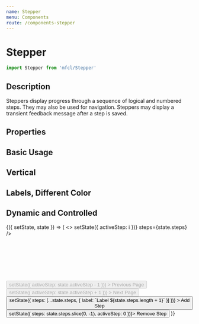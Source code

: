 ```yaml
---
name: Stepper
menu: Components
route: /components-stepper
---
```



# Stepper

```javascript
import Stepper from 'mfcl/Stepper'
```

## Description

Steppers display progress through a sequence of logical and numbered steps. They may also be used for navigation. Steppers may display a transient feedback message after a step is saved.

## Properties

<Props of={Stepper} />

## Basic Usage

<Playground>
  <Stepper activeStep={1} steps={[false, false, false, false]} />
</Playground>

## Vertical

<Playground>
  <Stepper vertical activeStep={2} steps={[false, false, false, false]} />
</Playground>

## Labels, Different Color

<Playground>
  <Stepper
    activeStep={2}
    color="#d63426"
    steps={[{ label: 'Step One' }, { label: 'Step Two' }, { label: 'Step Three' }, { label: 'Step Four' }]}
  />
  <Stepper
    activeStep={0}
    color="#d63426"
    steps={[{ label: 'Step One' }, { label: 'Step Two' }, { label: 'Step Three' }, { label: 'Step Four' }]}
    vertical
  />
</Playground>

## Dynamic and Controlled

<Playground>
  <Component
    initialState={{
      activeStep: 0,
      steps: [{ label: 'Preparing Order' }, { label: 'In Transit' }, { label: 'Delivered' }]
    }}
  >
    {({ setState, state }) => (
      <>
        <Stepper activeStep={state.activeStep} selectIndex={(i) => setState({ activeStep: i })} steps={state.steps} />
        <br></br>
        <br></br>
        <br></br>
        <br></br>
        <Row>
          <Button
            size="md"
            disabled={state.activeStep === 0}
            onClick={() => setState({ activeStep: state.activeStep - 1 })}
          >
            Previous Page
          </Button>
          <Button
            size="md"
            disabled={state.activeStep === state.steps.length - 1}
            onClick={() => setState({ activeStep: state.activeStep + 1 })}
          >
            Next Page
          </Button>
          <Button
            size="md"
            onClick={() => setState({ steps: [...state.steps, { label: `Label ${state.steps.length + 1}` }] })}
          >
            Add Step
          </Button>
          <Button size="md" onClick={() => setState({ steps: state.steps.slice(0, -1), activeStep: 0 })}>
            Remove Step
          </Button>
        </Row>
      </>
    )}
  </Component>
</Playground>

